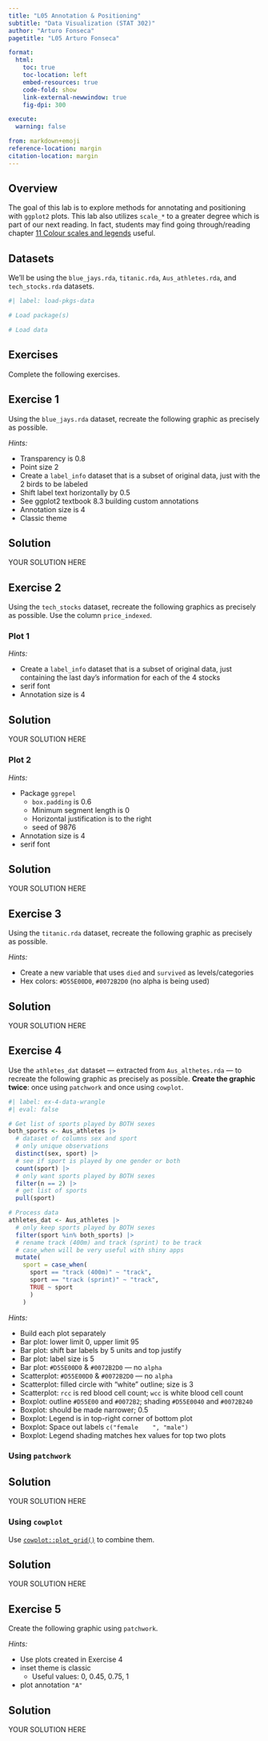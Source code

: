 ```yaml
---
title: "L05 Annotation & Positioning"
subtitle: "Data Visualization (STAT 302)" 
author: "Arturo Fonseca"
pagetitle: "L05 Arturo Fonseca"

format:
  html:
    toc: true
    toc-location: left
    embed-resources: true
    code-fold: show
    link-external-newwindow: true
    fig-dpi: 300

execute:
  warning: false

from: markdown+emoji 
reference-location: margin
citation-location: margin 
---
```



## Overview

The goal of this lab is to explore methods for annotating and positioning with `ggplot2` plots. This lab also utilizes `scale_*` to a greater degree which is part of our next reading. In fact, students may find going through/reading chapter [11 Colour scales and legends](https://ggplot2-book.org/scale-colour.html) useful.

## Datasets

We'll be using the `blue_jays.rda`, `titanic.rda`, `Aus_athletes.rda`, and `tech_stocks.rda` datasets.

```r
#| label: load-pkgs-data

# Load package(s)

# Load data

```

## Exercises

Complete the following exercises.

## Exercise 1

Using the `blue_jays.rda` dataset, recreate the following graphic as precisely as possible.

*Hints:*

- Transparency is 0.8
- Point size 2
- Create a `label_info` dataset that is a subset of original data, just with the 2 birds to be labeled
- Shift label text horizontally by 0.5
- See ggplot2 textbook 8.3 building custom annotations 
- Annotation size is 4
- Classic theme

::: {.callout-tip icon="false"}
## Solution

YOUR SOLUTION HERE

:::

## Exercise 2

Using the `tech_stocks` dataset, recreate the following graphics as precisely as possible. Use the column `price_indexed`.

### Plot 1

*Hints:*

- Create a `label_info` dataset that is a subset of original data, just containing the last day's information for each of the 4 stocks
- serif font
- Annotation size is 4

::: {.callout-tip icon="false"}
## Solution

YOUR SOLUTION HERE

:::

### Plot 2

*Hints:*

- Package `ggrepel`
  - `box.padding` is 0.6
  - Minimum segment length is 0 
  - Horizontal justification is to the right
  - seed of 9876
- Annotation size is 4
- serif font

::: {.callout-tip icon="false"}
## Solution

YOUR SOLUTION HERE

:::

## Exercise 3

Using the `titanic.rda` dataset, recreate the following graphic as precisely as possible.

*Hints:*

- Create a new variable that uses `died` and `survived` as levels/categories
- Hex colors: `#D55E00D0`, `#0072B2D0` (no alpha is being used)

::: {.callout-tip icon="false"}
## Solution

YOUR SOLUTION HERE

:::

## Exercise 4

Use the `athletes_dat` dataset --- extracted from `Aus_althetes.rda` --- to recreate the following graphic as precisely as possible. **Create the graphic twice**: once using `patchwork` and once using `cowplot`.

```r
#| label: ex-4-data-wrangle
#| eval: false 

# Get list of sports played by BOTH sexes
both_sports <- Aus_athletes |>
  # dataset of columns sex and sport 
  # only unique observations
  distinct(sex, sport) |>
  # see if sport is played by one gender or both
  count(sport) |>
  # only want sports played by BOTH sexes
  filter(n == 2) |>
  # get list of sports
  pull(sport)

# Process data
athletes_dat <- Aus_athletes |>
  # only keep sports played by BOTH sexes
  filter(sport %in% both_sports) |>
  # rename track (400m) and track (sprint) to be track
  # case_when will be very useful with shiny apps
  mutate(
    sport = case_when(
      sport == "track (400m)" ~ "track",
      sport == "track (sprint)" ~ "track",
      TRUE ~ sport
      )
    )
```

*Hints:*

- Build each plot separately
- Bar plot: lower limit 0, upper limit 95
- Bar plot: shift bar labels by 5 units and top justify 
- Bar plot: label size is 5
- Bar plot: `#D55E00D0` & `#0072B2D0` --- no `alpha`
- Scatterplot: `#D55E00D0` & `#0072B2D0` --- no `alpha`
- Scatterplot: filled circle with "white" outline; size is 3
- Scatterplot: `rcc` is red blood cell count; `wcc` is white blood cell count
- Boxplot: outline `#D55E00` and `#0072B2`; shading `#D55E0040` and `#0072B240`
- Boxplot: should be made narrower; 0.5
- Boxplot: Legend is in top-right corner of bottom plot
- Boxplot: Space out labels `c("female    ", "male")`
- Boxplot: Legend shading matches hex values for top two plots

### Using `patchwork`

::: {.callout-tip icon="false"}
## Solution

YOUR SOLUTION HERE

:::

### Using `cowplot`

Use [`cowplot::plot_grid()`](https://wilkelab.org/cowplot/articles/plot_grid.html) to combine them.

::: {.callout-tip icon="false"}
## Solution

YOUR SOLUTION HERE

:::

## Exercise 5

Create the following graphic using `patchwork`.

*Hints:*

- Use plots created in Exercise 4
- inset theme is classic
  - Useful values: 0, 0.45, 0.75, 1
- plot annotation `"A"`

::: {.callout-tip icon="false"}
## Solution

YOUR SOLUTION HERE

:::